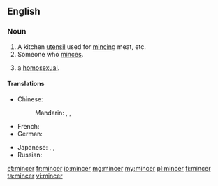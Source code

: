 ==English==

===Noun===
{{en-noun}}

# A kitchen [[utensil]] used for [[mince|mincing]] meat, etc.
# Someone who [[mince|minces]].
# {{context|British|slang|derogatory|lang=en}} a [[homosexual]].

====Translations====
{{trans-top|a kitchen utensil used for mincing meat}}
* Chinese:
*: Mandarin: {{t|cmn|絞肉機|sc=Hani}}, {{t|cmn|绞肉机|tr=jiǎoròujī|sc=Hani}}, {{t|cmn|碎肉器|tr=suìròuqì|sc=Hani}}
* French: {{t+|fr|hachoir|m}}
* German: {{t+|de|Fleischwolf|m}}
{{trans-mid}}
* Japanese: {{t-|ja|挽肉機|tr=ひきにくき, hikinikuki|sc=Jpan}}, {{t-|ja|挽肉器|tr=ひきにくき, hikinikuki|sc=Jpan}}, {{t-|ja|ミンサー|tr=minsā|sc=Jpan}}
* Russian: {{t+|ru|мясорубка|f|tr=mjasorúbka}}
{{trans-bottom}}

[[et:mincer]]
[[fr:mincer]]
[[io:mincer]]
[[mg:mincer]]
[[my:mincer]]
[[pl:mincer]]
[[fi:mincer]]
[[ta:mincer]]
[[vi:mincer]]